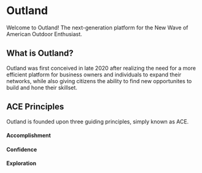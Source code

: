 # Outland

Welcome to Outland! The next-generation platform for the New Wave of American Outdoor Enthusiast.

## What is Outland?

Outland was first conceived in late 2020 after realizing the need for a more efficient platform for business owners and individuals to expand their networks, while also giving citizens the ability to find new opportunites to build and hone their skillset.

## ACE Principles

Outland is founded upon three guiding principles, simply known as ACE.

#### Accomplishment

#### Confidence

#### Exploration
